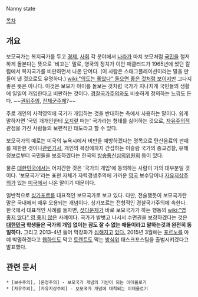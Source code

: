 Nanny state

[[목차]]

== 개요 ==
보모국가는 복지국가를 두고 [[경제]], [[사회]] 각 분야에서 [[나라]]가 마치 보모처럼 [[국민]]을 철저하게 돌본다는 뜻으로 '비꼬는' 말로, 영국의 정치가 이안 매클러드가 1965년에 썼던 칼럼에서 복지국가를 비판하면서 나온 단어다. (이 사람은 스태그플레이션이라는 말을 만들어 낸 것으로도 유명하다.)  [[wiki:"의도는 좋았다" 들으면 좋은 것처럼 보이지만]] 그다지 좋은 뜻은 아니다. 이것은 보모가 아이를 돌보는 것처럼 국가가 지나치게 국민들의 생활에 일일이 개입한다고 비판하는 것이다. [[경찰국가주의]]와도 비슷하게 정의하는 느낌도 든다. ~~[[권위주의]], [[전제군주제]]?~~

주로 개인의 사적영역에 국가가 개입하는 것을 반대하는 측에서 사용하는 말이다. 쉽게 말하자면 '국민 개개인한테 [[오지랖]] 떠는' 국가라는 형태를 싫어하는 것으로, [[자유주의]]적 관점을 가진 사람들의 보편적인 태도라고 할 수 있다.

보모국가의 예로는 미국의 뉴욕시에서 비만을 예방하겠다는 명목으로 탄산음료의 판매를 제한한 것이나[http://www.edaily.co.kr/news/NewsRead.edy?SCD=JH21&newsid=01131606602843360&DCD=A00802&OutLnkChk=Y 관련기사], 개인의 복장에까지 간섭하는 이슬람 국가의 종교경찰, 유해정보로부터 국민들을 보호하겠다는 한국의 [[방송통신심의위원회]] 등이 있다.

물론 [[대한민국]]에서는 어지간한 것은 '국가의 개입'에 동의하는 사람이 거의 대부분일 것이다. '보모국가'라는 표현 자체가 자력갱생주의에 가까운 [[영국]] 보수당이나 [[자유지상주의]]가 있는 [[미국]]에서 나온 말이기 때문이다.

일반적으로 [[싱가포르]]를 대표적인 보모국가로 보고 있다. 다만, 전술했듯이 보모국가란 말은 국내에서 매우 오용되는 개념이다. 싱가포르는 전형적인 경찰국가주의에 속한다. 한국에서 대표적인 사례를 들자면, [[셧다운제]]가 바로 보모국가가 하는 행동의 [[wiki:"영 좋지 않다" 영 좋지 않은]] 사례이다. 국가가 발벗고 나서서 수면권을 보장하겠다는 것은 '''[[대한민국]] 학생들은 국가의 개입 없이는 잠도 잘 수 없는 애들이라고 말하는것과 완전히 동일하다.''' 그리고 2013-4년 들어 막장화가 [[중독 예방 관리 및 치료를 위한 법률안|심해]][[이동통신단말장치 유통구조 개선에 관한 법률|지고]] [[도서정가제|있다.]]  2015년 3월에는 [[포르노]]를 아예 박멸하겠다고 [[웹하드]]도 막고 [[토렌트]]도 막는 [[방심위]] 태스크포스팀을 출범시키겠다고 발표했다.



== 관련 문서 ==
 * [보수주의], [온정주의] - 보모국가 개념의 기반이 되는 이데올로기
 * [자유주의], [자유지상주의] - 보모국가 개념에 대척되는 이데올로기
